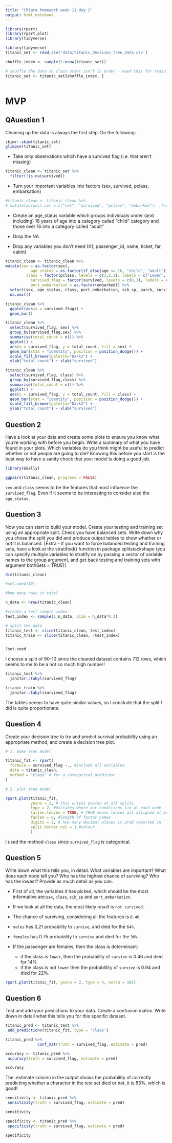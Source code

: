 ```yaml
---
title: "Chiara homework week 11 day 2"
output: html_notebook
---
```



```r
library(rpart)
library(rpart.plot)
library(tidyverse)

library(tidyverse)
titanic_set <- read_csv('data/titanic_decision_tree_data.csv')

shuffle_index <- sample(1:nrow(titanic_set))

# shuffle the data so class order isn't in order - need this for training/testing split later on 
titanic_set <- titanic_set[shuffle_index, ]



```


# MVP

## QAuestion 1

Cleaning up the data is always the first step. Do the following:

  

```r
skimr::skim(titanic_set)
glimpse(titanic_set)
```


-  Take only observations which have a survived flag (i.e. that aren’t missing)

```r
titanic_clean <- titanic_set %>% 
  filter(!is.na(survived))
```
  

-  Turn your important variables into factors (sex, survived, pclass, embarkation)

```r
#titanic_clean <- titanic_clean %>% 
# mutate(across(.col = c("sex", "survived", "pclass", "embarked"), .fns = ~as.factor(.x)))
```



  -  Create an age_status variable which groups individuals under (and including) 16 years of age into a category called “child” category and those over 16 into a category called “adult”
  
  -  Drop the NA
  -  Drop any variables you don’t need (X1, passenger_id, name, ticket, far, cabin)



```r
titanic_clean <- titanic_clean %>% 
mutate(sex = as.factor(sex), 
           age_status = as.factor(if_else(age <= 16, "child", "adult")),  # the NAS?????
         class = factor(pclass, levels = c(3,2,1), labels = c("Lower", "Middle", "Upper")), 
           survived_flag = factor(survived, levels = c(0,1), labels = c("No", "Yes")), 
           port_embarkation = as.factor(embarked)) %>%
  select(sex, age_status, class, port_embarkation, sib_sp, parch, survived_flag) %>%
  na.omit()
```




```r
titanic_clean %>%
  ggplot(aes(x = survived_flag)) +
  geom_bar()
```


```r
titanic_clean %>%
  select(survived_flag, sex) %>%
  group_by(survived_flag,sex) %>%
  summarise(total_count = n()) %>%
  ggplot() + 
  aes(x = survived_flag, y = total_count, fill = sex) + 
  geom_bar(stat = "identity", position = position_dodge()) + 
  scale_fill_brewer(palette="Dark2") + 
  ylab("total count") + xlab("survived")
```



```r
titanic_clean %>%
  select(survived_flag, class) %>%
  group_by(survived_flag,class) %>%
  summarise(total_count = n()) %>%
  ggplot() + 
  aes(x = survived_flag, y = total_count, fill = class) + 
  geom_bar(stat = "identity", position = position_dodge()) + 
  scale_fill_brewer(palette="Dark2") + 
  ylab("total count") + xlab("survived")
```



## Question 2


Have a look at your data and create some plots to ensure you know what you’re working with before you begin. Write a summary of what you have found in your plots. Which variables do you think might be useful to predict whether or not people are going to die? Knowing this before you start is the best way to have a sanity check that your model is doing a good job.

```r
library(GGally)
```


```r
ggpairs(titanic_clean, progress = FALSE)
```

`sex` and `class` seems to be the features that most influence the `survived_flag`. Even if it seems to be interesting to consider also the `age_status`.



## Question 3

Now you can start to build your model. Create your testing and training set using an appropriate split. Check you have balanced sets. Write down why you chose the split you did and produce output tables to show whether or not it is balanced. [Extra - if you want to force balanced testing and training sets, have a look at the stratified() function in package splitstackshape (you can specify multiple variables to stratify on by passing a vector of variable names to the group argument, and get back testing and training sets with argument bothSets = TRUE)]


```r
dim(titanic_clean)
```



```r
#set.seed(19)

#how many rows in total

n_data <- nrow(titanic_clean)

#create a test sample index
test_index <- sample(1:n_data, size = n_data*0.1)

# split the data
titanic_test <- slice(titanic_clean, test_index)
titanic_train <- slice(titanic_clean, -test_index)


?set.seed
```



I choose a split of 90-10 since the cleaned dataset contains 712 rows, which seems to me to be a not so much high number!



```r
titanic_test %>% 
  janitor::tabyl(survived_flag)
```
```r
titanic_train %>% 
  janitor::tabyl(survived_flag)
```

The tables seems to have quite similar values, so I conclude that the split I did is quite proportionate.



## Question 4

Create your decision tree to try and predict survival probability using an appropriate method, and create a decision tree plot.

```r
# 1. make tree model

titanic_fit <- rpart(
  formula = survived_flag ~., #include all variables
  data = titanic_clean,
  method = "class" # for a categorical predictor
)

# 2. plot tree model

rpart.plot(titanic_fit,
           yesno = 2, # this writes yes/no at all splits
           type = 2, #dictates where our conditions lie at each node
           fallen.leaves = TRUE, # TRUE means leaves all alligned at bottom
           faclen = 6, #length of factor names
           digits = 2, # how many decimal places is prob reported in
           split.border.col = 1 #colour 
           )

```

I used the method `class` since `survived_flag` is categorical.

## Question 5

Write down what this tells you, in detail. What variables are important? What does each node tell you? Who has the highest chance of surviving? Who has the lowest? Provide as much detail as you can.


- First of all, the variables it has picked, which should be the most informative are:`sex`, `class`, `sib_sp` and `port_embarkation`.

- If we look at all the data, the most likely result is `not survived`.

- The chance of surviving, considering all the features is `0.40`.

- `males` has 0,21 probability to `survive`, and died for the `64%`.

- `females` has 0.75 probability to `survive` and died for the `36%`.

- If the passenger are females, then the class is determinant: 

  - if the class is `lower`, then the probability of `survive` is 0.46 and died for 14%
  - if the class is not `lower` then the probablility of `survive` is 0.94 and died for 22%.
  
  
```r
rpart.plot(titanic_fit, yesno = 2, type = 4, extra = 101)
```
  

## Question 6

Test and add your predictions to your data. Create a confusion matrix. Write down in detail what this tells you for this specific dataset.


```r
titanic_pred <- titanic_test %>% 
 add_predictions(titanic_fit, type = 'class')
```



```r
titanic_pred %>%
              conf_mat(truth = survived_flag, estimate = pred)
```


```r
accuracy <- titanic_pred %>%
 accuracy(truth = survived_flag, estimate = pred)

accuracy 
```

The .estimate column in the output shows the probability of correctly predicting whether a character in the test set died or not, it is 83%, which is good!

```r
sensitivity <- titanic_pred %>%
 sensitivity(truth = survived_flag, estimate = pred)

sensitivity 
```


```r
specificity <- titanic_pred %>%
 specificity(truth = survived_flag, estimate = pred)

specificity 
```

















































































